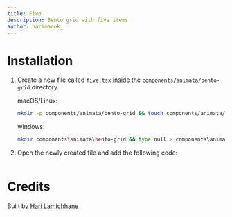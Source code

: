 ```yaml
---
title: Five
description: Bento grid with five items
author: harimanok_
---
```


<ComponentPreview name="bento-grid-five--docs" />

# Installation

1. Create a new file called `five.tsx` inside the `components/animata/bento-grid` directory.

   macOS/Linux:

   ```bash
   mkdir -p components/animata/bento-grid && touch components/animata/bento-grid/five.tsx
   ```

   windows:

   ```bash
   mkdir components\animata\bento-grid && type null > components\animata\bento-grid\five.tsx
   ```

2. Open the newly created file and add the following code:

```jsx file=<rootDir>/animata/bento-grid/five.tsx

```

# Credits

Built by [Hari Lamichhane](https://github.com/hari)
